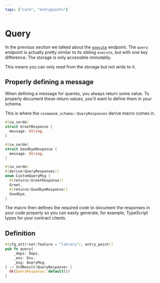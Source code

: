 ```yaml
---
tags: ["core", "entrypoints"]
---
```



# Query

In the previous section we talked about the [`execute`](./execute.mdx) endpoint. The `query`
endpoint is actually pretty similar to its sibling `execute`, but with one key difference: The
storage is only accessible immutably.

This means you can only _read_ from the storage but not _write_ to it.

## Properly defining a message

When defining a message for queries, you always return some value. To properly document these return
values, you'll want to define them in your schema.

This is where the `cosmwasm_schema::QueryResponses` derive macro comes in.

```rust filename="contract.rs"
#[cw_serde]
struct GreetResponse {
  message: String,
}

#[cw_serde]
struct GoodbyeResponse {
  message: String,
}

#[cw_serde]
#[derive(QueryResponses)]
enum CustomQueryMsg {
  #[returns(GreetResponse)]
  Greet,
  #[returns(GoodbyeResponse)]
  Goodbye,
}
```

The macro then defines the required code to document the responses in your code properly so you can
easily generate, for example, TypeScript types for your contract clients.

## Definition

```rust filename="contract.rs" template="core"
#[cfg_attr(not(feature = "library"), entry_point)]
pub fn query(
    _deps: Deps,
    _env: Env,
    _msg: QueryMsg,
) -> StdResult<QueryResponse> {
  Ok(QueryResponse::default())
}
```
